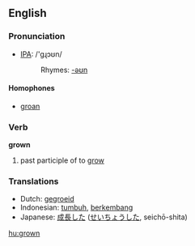 ==English==

=== Pronunciation ===
*[[w:IPA|IPA]]: /'gɻɔʊn/
*:Rhymes: [[Rhymes:English:-əʊn|-əʊn]]

====Homophones====
*[[groan]]

=== Verb ===

'''grown'''

# past participle of to [[grow]]

=== Translations ===
*Dutch: [[gegroeid]]
*Indonesian: [[tumbuh]], [[kembang|berkembang]]
*Japanese: [[成長]]した ([[せいちょう]]した, seichō-shita)

[[hu:grown]]